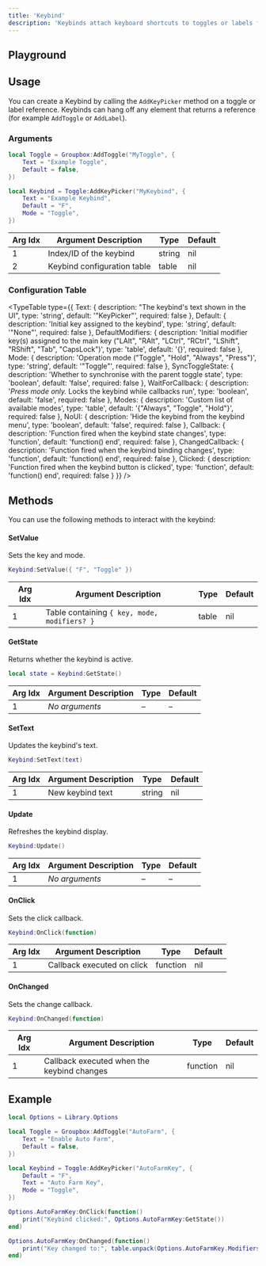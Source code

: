```yaml
---
title: 'Keybind'
description: 'Keybinds attach keyboard shortcuts to toggles or labels for quick actions.'
---
```



## Playground

<KeybindPlayground />

## Usage

You can create a Keybind by calling the `AddKeyPicker` method on a toggle or label reference.
Keybinds can hang off any element that returns a reference (for example `AddToggle` or `AddLabel`).

### Arguments

```lua
local Toggle = Groupbox:AddToggle("MyToggle", {
    Text = "Example Toggle",
    Default = false,
})

local Keybind = Toggle:AddKeyPicker("MyKeybind", {
    Text = "Example Keybind",
    Default = "F",
    Mode = "Toggle",
})
```

| Arg Idx | Argument Description | Type | Default |
| --- | --- | --- | --- |
| 1 | Index/ID of the keybind | string | nil |
| 2 | Keybind configuration table | table | nil |

### Configuration Table

<TypeTable
  type={{
    Text: {
      description: "The keybind's text shown in the UI",
      type: 'string',
      default: '"KeyPicker"',
      required: false
    },
    Default: {
      description: 'Initial key assigned to the keybind',
      type: 'string',
      default: '"None"',
      required: false
    },
    DefaultModifiers: {
      description: 'Initial modifier key(s) assigned to the main key ("LAlt", "RAlt", "LCtrl", "RCtrl", "LShift", "RShift", "Tab", "CapsLock")',
      type: 'table',
      default: '{}',
      required: false
    },
    Mode: {
      description: 'Operation mode ("Toggle", "Hold", "Always", "Press")',
      type: 'string',
      default: '"Toggle"',
      required: false
    },
    SyncToggleState: {
      description: 'Whether to synchronise with the parent toggle state',
      type: 'boolean',
      default: 'false',
      required: false
    },
    WaitForCallback: {
      description: '*Press mode only.* Locks the keybind while callbacks run',
      type: 'boolean',
      default: 'false',
      required: false
    },
    Modes: {
      description: 'Custom list of available modes',
      type: 'table',
      default: '{"Always", "Toggle", "Hold"}',
      required: false
    },
    NoUI: {
      description: 'Hide the keybind from the keybind menu',
      type: 'boolean',
      default: 'false',
      required: false
    },
    Callback: {
      description: 'Function fired when the keybind state changes',
      type: 'function',
      default: 'function() end',
      required: false
    },
    ChangedCallback: {
      description: 'Function fired when the keybind binding changes',
      type: 'function',
      default: 'function() end',
      required: false
    },
    Clicked: {
      description: 'Function fired when the keybind button is clicked',
      type: 'function',
      default: 'function() end',
      required: false
    }
  }}
/>

## Methods

You can use the following methods to interact with the keybind:

#### SetValue
Sets the key and mode.

```lua
Keybind:SetValue({ "F", "Toggle" })
```

| Arg Idx | Argument Description | Type | Default |
| --- | --- | --- | --- |
| 1 | Table containing `{ key, mode, modifiers? }` | table | nil |

#### GetState
Returns whether the keybind is active.

```lua
local state = Keybind:GetState()
```

| Arg Idx | Argument Description | Type | Default |
| --- | --- | --- | --- |
| 1 | *No arguments* | – | – |

#### SetText
Updates the keybind's text.

```lua
Keybind:SetText(text)
```

| Arg Idx | Argument Description | Type | Default |
| --- | --- | --- | --- |
| 1 | New keybind text | string | nil |

#### Update
Refreshes the keybind display.

```lua
Keybind:Update()
```

| Arg Idx | Argument Description | Type | Default |
| --- | --- | --- | --- |
| 1 | *No arguments* | – | – |

#### OnClick
Sets the click callback.

```lua
Keybind:OnClick(function)
```

| Arg Idx | Argument Description | Type | Default |
| --- | --- | --- | --- |
| 1 | Callback executed on click | function | nil |

#### OnChanged
Sets the change callback.

```lua
Keybind:OnChanged(function)
```

| Arg Idx | Argument Description | Type | Default |
| --- | --- | --- | --- |
| 1 | Callback executed when the keybind changes | function | nil |

## Example

```lua
local Options = Library.Options

local Toggle = Groupbox:AddToggle("AutoFarm", {
    Text = "Enable Auto Farm",
    Default = false,
})

local Keybind = Toggle:AddKeyPicker("AutoFarmKey", {
    Default = "F",
    Text = "Auto Farm Key",
    Mode = "Toggle",
})

Options.AutoFarmKey:OnClick(function()
    print("Keybind clicked:", Options.AutoFarmKey:GetState())
end)

Options.AutoFarmKey:OnChanged(function()
    print("Key changed to:", table.unpack(Options.AutoFarmKey.Modifiers or {}), Options.AutoFarmKey.Value)
end)
```
